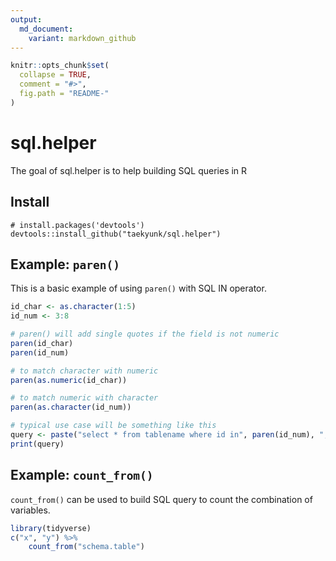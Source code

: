 ```yaml
---
output:
  md_document:
    variant: markdown_github
---
```


<!-- README.md is generated from README.Rmd. Please edit that file -->

```r
knitr::opts_chunk$set(
  collapse = TRUE,
  comment = "#>",
  fig.path = "README-"
)
```

# sql.helper

The goal of sql.helper is to help building SQL queries in R


## Install

```
# install.packages('devtools')
devtools::install_github("taekyunk/sql.helper")
```

## Example: `paren()`

This is a basic example of using `paren()` with SQL IN operator.

```r
id_char <- as.character(1:5)
id_num <- 3:8

# paren() will add single quotes if the field is not numeric
paren(id_char)
paren(id_num)

# to match character with numeric
paren(as.numeric(id_char))

# to match numeric with character
paren(as.character(id_num))

# typical use case will be something like this
query <- paste("select * from tablename where id in", paren(id_num), ";")
print(query)
```


## Example: `count_from()`

`count_from()` can be used to build SQL query to count the combination of variables.

```r
library(tidyverse)
c("x", "y") %>% 
    count_from("schema.table")
```
